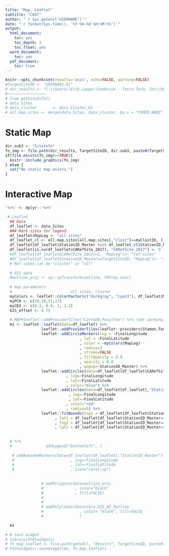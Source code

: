 ```yaml
---
title: "Map, Leaflet"
subtitle: "CAST"
author: "`r Sys.getenv('USERNAME')`"
date: "`r format(Sys.time(), '%Y-%m-%d %H:%M:%S')`"
output:
  html_document:
    toc: yes
    toc_depth: 3
    toc_float: yes
  word_document:
    toc: yes
  pdf_document:
    toc: true
---
```


<!-- #  Copyright 2020 TetraTech. All rights reserved. -->
<!-- #  Use, copying, modification, or distribution of this file or any of its contents  -->
<!-- #  is expressly prohibited without prior written permission of TetraTech. -->

```r
knitr::opts_chunk$set(results='asis', echo=FALSE, warning=FALSE)
#TargetSiteID <- "SRCKN001.61"
# dir_results <- "C:\\Users\\Erik.Leppo\\OneDrive - Tetra Tech, Inc\\MyDocs_OneDrive\\GitHub\\CASTfxn\\Results"
#~~~~~~~~~~~~~~~~~
# from getSiteInfo()
# data_Sites
# data_cluster       <- data_Cluster_Hi
# all.map.sites <- merge(data_Sites, data_cluster, by.x = "COMID_NHD2", by.y = "COMID")
```

# Static Map
```r
dir.sub3 <- "SiteInfo"
fn_img <- file.path(dir_results, TargetSiteID, dir.sub3, paste0(TargetSiteID,"_MAP.png"))
if(file.exists(fn_img)==TRUE){
  knitr::include_graphics(fn_img)
} else {
  cat("No static map exists.")
}
```


# Interactive Map

```r

'%>%' <- dplyr::'%>%'

 # Leaflet
  ## Data
  df_leaflet <- data_Sites
  ### Mark sites for legend
  df_leaflet$MapLeg <- "all sites"
  df_leaflet_cl <- all.map.sites[all.map.sites[,"clust"]==myClustID, ]
  df_leaflet[df_leaflet$StationID_Master %in% df_leaflet_cl$StationID_Master, "MapLeg"]<- "cluster sites"
  df_leaflet[is.na(df_leaflet$CARefSite_2017), "CARefSite_2017"] <- 0
  #df_leaflet[df_leaflet$CARefSite_2017==1, "MapLeg"]<- "ref sites"
  #df_leaflet[df_leaflet$StationID_Master==TargetSiteID, "MapLeg"]<- "target site"
  # Ref sites can be "cluster" or "all"
  
  # GIS data
  #outline_proj <- sp::spTransform(outline, CRS(my.aea))
  
  # map parameters  
  #                          all sites, cluster
  myColors <- leaflet::colorFactor(c("darkgray", "cyan3"), df_leaflet$MapLeg)
  myPCH <- c(19,19,21,17)
  myCEX <- c(0.3, 0.9, 1, 1.2)
  GIS_offset <- 0.75
  
  # MAP#leaflet::addProviderTiles("CartoDB.Positron") %>% (not working)
  m1 <- leaflet::leaflet(data=df_leaflet) %>% 
                leaflet::addProviderTiles(leaflet::providers$Stamen.TonerLite) %>%
                leaflet::addCircleMarkers(lng = ~FinalLongitude
                                 , lat = ~FinalLatitude
                                 , color = ~myColors(MapLeg)
                                 , radius=3
                                 , stroke=FALSE
                                 , fillOpacity = 0.8
                                 , opacity = 0.8
                                 , popup=~StationID_Master) %>%
                leaflet::addCircles(data=df_leaflet[df_leaflet$CARefSite_2017==1,]
                           , lng=~FinalLongitude
                           , lat=~FinalLatitude
                           , color="blue") %>% 
                leaflet::addCircles(data=df_leaflet[df_leaflet[,"StationID_Master"]==TargetSiteID, ]
                            , lng=~FinalLongitude
                            , lat=~FinalLatitude
                           , color="red"
                           , radius=5) %>%
                leaflet::fitBounds(lng1 = df_leaflet[df_leaflet$StationID_Master==TargetSiteID, "FinalLongitude"]+GIS_offset
                      , lat1 = df_leaflet[df_leaflet$StationID_Master==TargetSiteID, "FinalLatitude"]+GIS_offset
                      , lng2 = df_leaflet[df_leaflet$StationID_Master==TargetSiteID, "FinalLongitude"]-GIS_offset
                      , lat2 = df_leaflet[df_leaflet$StationID_Master==TargetSiteID, "FinalLatitude"]-GIS_offset)
  
  
  # %>%
  #               addLegend("bottomleft", )
    
   # addAwesomeMarkers(data=df_leaflet[df_leaflet[,"StationID_Master"]==TargetSiteID, ]
   #                         , lng=~FinalLongitude
   #                         , lat=~FinalLatitude
   #                         , icon="caret-up")
    
    
                # addPolygons(data=outline_proj
                #              , color="black"
                #              , fill=FALSE)
                # 
                # 
                # addPolylines(data=data_GIS_AZ_Outline
                #                , color= "black", fill=FALSE
                #                )

  m1              
                
# # save widget              
# library(htmlwidgets)
# fn_map_leaflet <- file.path(getwd(), "Results", TargetSiteID, paste0(TargetSiteID,".map.leaflet.html"))
# htmlwidgets::saveWidget(m1, fn_map_leaflet)
```
